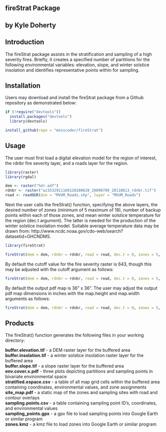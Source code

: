 ## fireStrat Package
## by Kyle Doherty

## Introduction

The fireStrat package assists in the stratification and sampling of a high severity fires. Briefly, it creates a specified number of partitions for the following environmental variables: elevation, slope, and winter solstice insolation and identifies representative points within for sampling. 

## Installation
Users may download and install the fireStrat package from a Github repository as demonstrated below:

```r
if (!require("devtools"))
  install.packages("devtools")
  library(devtools)

install_github(repo = "mosscoder/fireStrat")
```

## Usage

The user must first load a digital elevation model for the region of interest, the rdnbr fire severity layer, and a roads layer for the region.

```r
library(raster)
library(rgdal)

dem <- raster("hdr.adf")
rdnbr <- raster("az3532911160120100620_20090709_20110613_rdnbr.tif")
road <- readOGR(dsn = "MVUM_Roads.shp", layer = "MVUM_Roads")
```

Next the user calls the fireStrat() function, specifying the above layers, the desired number of zones (minimum of 5 maximum of 18), number of backup points within each of those zones, and mean winter solstice temperature for the region (dec.t argument). The latter is needed for the production of the winter solstice insolation model. Suitable average temperature data may be drawn from: http://www.ncdc.noaa.gov/cdo-web/search?datasetid=GHCNDMS. 

```r
library(fireStrat)

fireStrat(dem = dem, rdnbr = rdnbr, road = road, dec.t = 0, zones = 5, backups = 2)
```

By default the cutoff value for the fire severity raster is 643, though this may be adjusted with the cutoff argument as follows:

```r
fireStrat(dem = dem, rdnbr = rdnbr, road = road, dec.t = 0, zones = 5, backups = 2, cutoff = 700)
```

By default the output pdf map is 36" x 36". The user may adjust the output pdf map dimensions in inches with the map.height and map.width arguments as follows:

```r
fireStrat(dem = dem, rdnbr = rdnbr, road = road, dec.t = 0, zones = 5, backups = 2, map.width = 20, map.height = 40)
```

## Products

The fireStrat() function generates the following files in your working directory:

**buffer.elevation.tif** - a DEM raster layer for the buffered area  
**buffer.insolation.tif** - a winter solstice insolation raster layer for the buffered area  
**buffer.slope.tif** - a slope raster layer for the buffered area  
**env.cover.x.pdf** - three plots depicting partitions and sampling points in bivariate environmental space  
**stratified.espace.csv** - a table of all map grid cells within the buffered area containing coordinates, environmental values, and zone assignments  
**site_map.pdf** - a static map of the zones and sampling sites with road and contour overlays  
**sampling.points.csv** - a table containing sampling point ID's, coordinates, and environmental values  
**sampling_points.gpx** - a gpx file to load sampling points into Google Earth or similar program  
**zones.kmz** - a kmz file to load zones into Google Earth or similar program  




